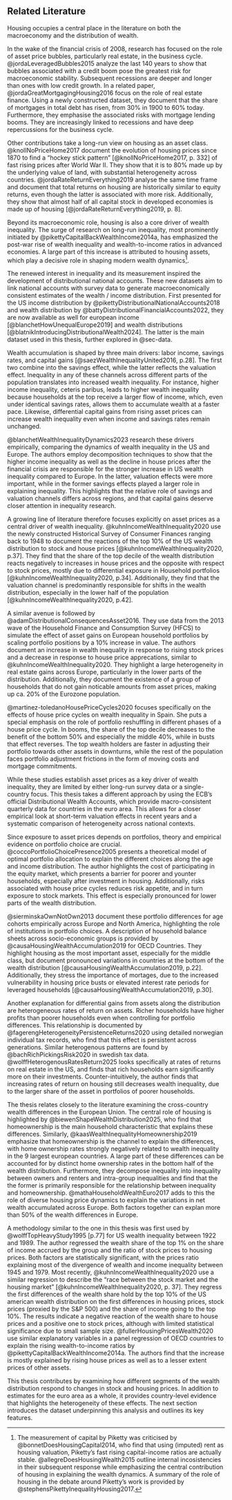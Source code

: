 ## Related Literature {#sec-literature}

Housing occupies a central place in the literature on both the macroeconomy and the distribution of wealth.

In the wake of the financial crisis of 2008, research has focused on the role of asset price bubbles, particularly real estate, in the business cycle. @jordaLeveragedBubbles2015 analyze the last 140 years to show that bubbles associated with a credit boom pose the greatest risk for macroeconomic stability. Subsequent recessions are deeper and longer than ones with low credit growth. In a related paper, @jordaGreatMortgagingHousing2016 focus on the role of real estate finance. Using a newly constructed dataset, they document that the share of mortgages in total debt has risen, from 30% in 1900 to 60% today. Furthermore, they emphasise the associated risks with mortgage lending booms. They are increasingly linked to recessions and have deep repercussions for the business cycle.

Other contributions take a long-run view on housing as an asset class. @knollNoPriceHome2017 document the evolution of housing prices since 1870 to find a "hockey stick pattern" [@knollNoPriceHome2017, p. 332] of fast rising prices after World War II. They show that it is to 80% made up by the underlying value of land, with substantial heterogeneity across countries. @jordaRateReturnEverything2019 analyse the same time frame and document that total returns on housing are historically similar to equity returns, even though the latter is associated with more risk. Additionally, they show that almost half of all capital stock in developed economies is made up of housing [@jordaRateReturnEverything2019, p. 8].

Beyond its macroeconomic role, housing is also a core driver of wealth inequality. The surge of research on long-run inequality, most prominently initiated by @pikettyCapitalBackWealthIncome2014a, has emphasized the post-war rise of wealth inequality and wealth-to-income ratios in advanced economies. A large part of this increase is attributed to housing assets, which play a decisive role in shaping modern wealth dynamics[^l1].

The renewed interest in inequality and its measurement inspired the development of distributional national accounts. These new datasets aim to link national accounts with survey data to generate macroeconomically consistent estimates of the wealth / income distribution. First presented for the US income distribution by @pikettyDistributionalNationalAccounts2018 and wealth distribution by @battyDistributionalFinancialAccounts2022, they are now available as well for european income [@blanchetHowUnequalEurope2019] and wealth distributions [@blatnikIntroducingDistributionalWealth2024]. The latter is the main dataset used in this thesis, further explored in @sec-data.

Wealth accumulation is shaped by three main drivers: labor income, savings rates, and capital gains [@saezWealthInequalityUnited2016, p.28]. The first two combine into the savings effect, while the latter reflects the valuation effect. Inequality in any of these channels across different parts of the population translates into increased wealth inequality. For instance, higher income inequality, ceteris paribus, leads to higher wealth inequality because households at the top receive a larger flow of income, which, even under identical savings rates, allows them to accumulate wealth at a faster pace. Likewise, differential capital gains from rising asset prices can increase wealth inequality even when income and savings rates remain unchanged. 

@blanchetWealthInequalityDynamics2023 research these drivers empirically, comparing the dynamics of wealth inequality in the US and Europe. The authors employ decomposition techniques to show that the higher income inequality as well as the decline in house prices after the financial crisis are responsible for the stronger increase in US wealth inequality compared to Europe. In the latter, valuation effects were more important, while in the former savings effects played a larger role in explaining inequality. This highlights that the relative role of savings and valuation channels differs across regions, and that capital gains deserve closer attention in inequality research.

A growing line of literature therefore focuses explicitly on asset prices as a central driver of wealth inequality. @kuhnIncomeWealthInequality2020 use the newly constructed Historical Survey of Consumer Finances ranging back to 1948 to document the reactions of the top 10% of the US wealth distribution to stock and house prices [@kuhnIncomeWealthInequality2020, p.37]. They find that the share of the top decile of the wealth distribution reacts negatively to increases in house prices and the opposite with respect to stock prices, mostly due to differential exposure in Household portfolios [@kuhnIncomeWealthInequality2020, p.34]. Additionally, they find that the valuation channel is predominantly responsible for shifts in the wealth distribution, especially in the lower half of the population [@kuhnIncomeWealthInequality2020, p.42]. 

A similar avenue is followed by @adamDistributionalConsequencesAsset2016. They use data from the 2013 wave of the Household Finance and Consumption Survey (HFCS) to simulate the effect of asset gains on European household portfolios by scaling portfolio positions by a 10% increase in value. The authors document an increase in wealth inequality in response to rising stock prices and a decrease in response to house price apprecations, similar to @kuhnIncomeWealthInequality2020. They highlight a large heterogeneity in real estate gains across Europe, particularly in the lower parts of the distribution. Additionally, they document the existence of a group of households that do not gain noticable amounts from asset prices, making up ca. 20% of the Eurozone population.

@martinez-toledanoHousePriceCycles2020 focuses specifically on the effects of house price cycles on wealth inequality in Spain. She puts a special emphasis on the role of portfolio reshuffling in different phases of a house price cycle. In booms, the share of the top decile decreases to the benefit of the bottom 50% and especially the middle 40%, while in busts that effect reverses. The top wealth holders are faster in adjusting their portfolio towards other assets in downturns, while the rest of the population faces portfolio adjustment frictions in the form of moving costs and mortgage commitments.

While these studies establish asset prices as a key driver of wealth inequality, they are limited by either long-run survey data or a single-country focus. This thesis takes a different approach by using the ECB’s official Distributional Wealth Accounts, which provide macro-consistent quarterly data for countries in the euro area. This allows for a closer empirical look at short-term valuation effects in recent years and a systematic comparison of heterogeneity across national contexts.

Since exposure to asset prices depends on portfolios, theory and empirical evidence on portfolio choice are crucial. @coccoPortfolioChoicePresence2005 presents a theoretical model of optimal portfolio allocation to explain the different choices along the age and income distribution. The author highlights the cost of participating in the equity market, which presents a barrier for poorer and younter households, especially after investment in housing. Additionally, risks associated with house price cycles reduces risk appetite, and in turn exposure to stock markets. This effect is especially pronounced for lower parts of the wealth distribution. 

@sierminskaOwnNotOwn2013 document these portfolio differences for age cohorts empirically across Europe and North America, highlighting the role of institutions in portfolio choices. A description of household balance sheets across socio-economic groups is provided by @causaHousingWealthAccumulation2019 for OECD Countries. They highlight housing as the most important asset, especially for the middle class, but document pronounced variations in countries at the bottom of the wealth distribution  [@causaHousingWealthAccumulation2019, p.22]. Additionally, they stress the importance of mortages, due to the increased vulnerability in housing price busts or elevated interest rate periods for leveraged households [@causaHousingWealthAccumulation2019, p.30].

Another explanation for differential gains from assets along the distribution are heterogeneous rates of return on assets. Richer households have higher profits than poorer households even when controlling for portfolio differences. This relationship is documented by @fagerengHeterogeneityPersistenceReturns2020 using detailed norwegian individual tax records, who find that this effect is persistent across generations. Similar heterogenous patterns are found by @bachRichPickingsRisk2020 in swedish tax data. @wolffHeterogenousRatesReturn2025 looks specifically at rates of returns on real estate in the US, and finds that rich households earn significantly more on their investments. Counter-intuitively, the author finds that increasing rates of return on housing still decreases wealth inequality, due to the larger share of the asset in portfolios of poorer households.

The thesis relates closely to the literature examining the cross-country wealth differences in the European Union. The central role of housing is highlighted by @biewenShapeWealthDistribution2025, who find that homeownership is the main household characteristic that explains these differences. Similarly, @kaasWealthInequalityHomeownership2019 emphasize that homeownership is the channel to explain the differences, with home ownership rates strongly negatively related to wealth inequality in the 9 largest european countries. A large part of these differences can be accounted for by distinct home ownership rates in the bottom half of the wealth distribution. Furthermore, they decompose inequality into inequality between owners and renters and intra-group inequalities and find that the the former is primarily responsible for the relationship between inequality and homeownership. @mathaHouseholdWealthEuro2017 adds to this the role of diverse housing price dynamics to explain the variations in net wealth accumulated across Europe. Both factors together can explan more than 50% of the wealth differences in Europe.

A methodology similar to the one in this thesis was first used by @wolffTopHeavyStudy1995 [p.77] for US wealth inequality between 1922 and 1989. The author regressed the wealth share of the top 1% on the share of income accrued by the group and the ratio of stock prices to housing prices. Both factors are statistically significant, with the prices ratio explaining most of the divergence of wealth and income inequality between 1945 and 1979. Most recently, @kuhnIncomeWealthInequality2020 use a similar regression to describe the "race between the stock market and the housing market" [@kuhnIncomeWealthInequality2020, p. 37]. They regress the first differences of the wealth share hold by the top 10% of the US american wealth distribution on the first differences in housing prices, stock prices (proxied by the S&P 500) and the share of income going to the top 10%. The results indicate a negative reaction of the wealth share to house prices and a positive one to stock prices, although with limited statistical significance due to small sample size. @fullerHousingPricesWealth2020 use similar explanatory variables in a panel regression of OECD countries to explain the rising wealth-to-income ratios by @pikettyCapitalBackWealthIncome2014a. The authors find that the increase is mostly explained by rising house prices as well as to a lesser extent prices of other assets.

This thesis contributes by examining how different segments of the wealth distribution respond to changes in stock and housing prices. In addition to estimates for the euro area as a whole, it provides country-level evidence that highlights the heterogeneity of these effects. The next section introduces the dataset underpinning this analysis and outlines its key features.

[^l1]: The measurement of capital by Piketty was criticised by @bonnetDoesHousingCapital2014, who find that using (imputed) rent as housing valuation, Piketty's fast rising capital-income ratios are actually stable. @allegreDoesHousingWealth2015 outline internal incosistencies in their subsequent response while emphasizing the central contribution of housing in explaining the wealth dynamics. A summary of the role of housing in the debate around Piketty's work is provided by @stephensPikettyInequalityHousing2017.

